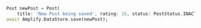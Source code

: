 ```dart
Post newPost = Post(
    title: 'New Post being saved', rating: 15, status: PostStatus.INACTIVE);
await Amplify.DataStore.save(newPost);
```
